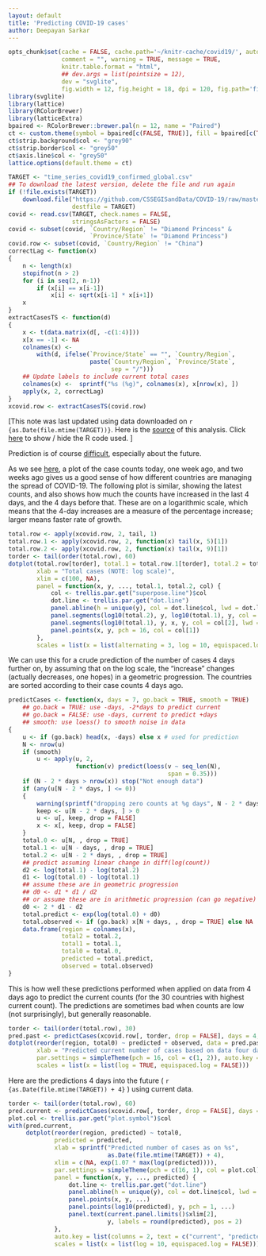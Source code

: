 ```yaml
---
layout: default
title: 'Predicting COVID-19 cases'
author: Deepayan Sarkar
---
```




```r
opts_chunk$set(cache = FALSE, cache.path='~/knitr-cache/covid19/', autodep = TRUE,
               comment = "", warning = TRUE, message = TRUE,
               knitr.table.format = "html",
			   ## dev.args = list(pointsize = 12),
               dev = "svglite",
               fig.width = 12, fig.height = 18, dpi = 120, fig.path='figures/prediction-')
library(svglite)
library(lattice)
library(RColorBrewer)
library(latticeExtra)
bpaired <- RColorBrewer::brewer.pal(n = 12, name = "Paired")
ct <- custom.theme(symbol = bpaired[c(FALSE, TRUE)], fill = bpaired[c(TRUE, FALSE)])
ct$strip.background$col <- "grey90"
ct$strip.border$col <- "grey50"
ct$axis.line$col <- "grey50"
lattice.options(default.theme = ct)
```

```r
TARGET <- "time_series_covid19_confirmed_global.csv"
## To download the latest version, delete the file and run again
if (!file.exists(TARGET))
    download.file("https://github.com/CSSEGISandData/COVID-19/raw/master/csse_covid_19_data/csse_covid_19_time_series/time_series_covid19_confirmed_global.csv",
                  destfile = TARGET)
covid <- read.csv(TARGET, check.names = FALSE,
                  stringsAsFactors = FALSE)
covid <- subset(covid, `Country/Region` != "Diamond Princess" &
                       `Province/State` != "Diamond Princess")
covid.row <- subset(covid, `Country/Region` != "China")
correctLag <- function(x)
{
    n <- length(x)
    stopifnot(n > 2)
    for (i in seq(2, n-1))
        if (x[i] == x[i-1])
            x[i] <- sqrt(x[i-1] * x[i+1])
    x
}
extractCasesTS <- function(d)
{
    x <- t(data.matrix(d[, -c(1:4)]))
    x[x == -1] <- NA
    colnames(x) <-
        with(d, ifelse(`Province/State` == "", `Country/Region`,
                       paste(`Country/Region`, `Province/State`,
                             sep = "/")))
    ## Update labels to include current total cases
    colnames(x) <-  sprintf("%s (%g)", colnames(x), x[nrow(x), ])
    apply(x, 2, correctLag)
}
xcovid.row <- extractCasesTS(covid.row)
```


[This note was last updated using data downloaded on 
`r {as.Date(file.mtime(TARGET))}`. Here is the
[source](prediction.rmd) of this analysis. Click <a href="#"
data-toggle="collapse" data-target="div.sourceCode"
aria-expanded="true">here</a> to show / hide the R code used. ]


Prediction is of course
[difficult](https://quoteinvestigator.com/2013/10/20/no-predict/),
especially about the future.

As we see [here](doubling.html), a plot of the case counts today, one
week ago, and two weeks ago gives us a good sense of how different
countries are managing the spread of COVID-19. The following plot is
similar, showing the latest counts, and also shows how much the counts
have increased in the last 4 days, and the 4 days before that. These
are on a logarithmic scale, which means that the 4-day increases are a
measure of the percentage increase; larger means faster rate of
growth.


```r
total.row <- apply(xcovid.row, 2, tail, 1)
total.row.1 <- apply(xcovid.row, 2, function(x) tail(x, 5)[1])
total.row.2 <- apply(xcovid.row, 2, function(x) tail(x, 9)[1])
torder <- tail(order(total.row), 60)
dotplot(total.row[torder], total.1 = total.row.1[torder], total.2 = total.row.2[torder],
        xlab = "Total cases (NOTE: log scale)",
        xlim = c(100, NA),
        panel = function(x, y, ..., total.1, total.2, col) {
            col <- trellis.par.get("superpose.line")$col
            dot.line <- trellis.par.get("dot.line")
            panel.abline(h = unique(y), col = dot.line$col, lwd = dot.line$lwd)
            panel.segments(log10(total.2), y, log10(total.1), y, col = col[3], lwd = 2)
            panel.segments(log10(total.1), y, x, y, col = col[2], lwd = 3)
            panel.points(x, y, pch = 16, col = col[1])
        },
        scales = list(x = list(alternating = 3, log = 10, equispaced.log = FALSE)))
```

We can use this for a crude prediction of the number of cases 4 days
further on, by assuming that on the log scale, the "increase" changes
(actually decreases, one hopes) in a geometric progression. The
countries are sorted according to their case counts 4 days ago. 


```r
predictCases <- function(x, days = 7, go.back = TRUE, smooth = TRUE)
    ## go.back = TRUE: use -days, -2*days to predict current
    ## go.back = FALSE: use -days, current to predict +days
    ## smooth: use loess() to smooth noise in data 
{
    u <- if (go.back) head(x, -days) else x # used for prediction
    N <- nrow(u)
    if (smooth)
        u <- apply(u, 2,
                   function(v) predict(loess(v ~ seq_len(N),
                                             span = 0.35)))
    if (N - 2 * days > nrow(x)) stop("Not enough data")
    if (any(u[N - 2 * days, ] <= 0))
    {
        warning(sprintf("dropping zero counts at %g days", N - 2 * days))
        keep <- u[N - 2 * days, ] > 0
        u <- u[, keep, drop = FALSE]
        x <- x[, keep, drop = FALSE]
    }
    total.0 <- u[N, , drop = TRUE]
    total.1 <- u[N - days, , drop = TRUE]
    total.2 <- u[N - 2 * days, , drop = TRUE]
    ## predict assuming linear change in diff(log(count))
    d2 <- log(total.1) - log(total.2)
    d1 <- log(total.0) - log(total.1)
    ## assume these are in geometric progression
    ## d0 <- d1 * d1 / d2
    ## or assume these are in arithmetic progression (can go negative)
    d0 <- 2 * d1 - d2
    total.predict <- exp(log(total.0) + d0)
    total.observed <- if (go.back) x[N + days, , drop = TRUE] else NA
    data.frame(region = colnames(x),
               total2 = total.2,
               total1 = total.1,
               total0 = total.0,
               predicted = total.predict,
               observed = total.observed)
}
```

This is how well these predictions performed when applied on data from
4 days ago to predict the current counts (for the 30 countries with
highest current count). The predictions are sometimes bad when counts
are low (not surprisingly), but generally reasonable.


```r
torder <- tail(order(total.row), 30)
pred.past <- predictCases(xcovid.row[, torder, drop = FALSE], days = 4, go.back = TRUE)
dotplot(reorder(region, total0) ~ predicted + observed, data = pred.past,
        xlab = "Predicted current number of cases based on data four days ago",
        par.settings = simpleTheme(pch = 16, col = c(1, 2)), auto.key = list(columns = 2),
        scales = list(x = list(log = TRUE, equispaced.log = FALSE)))
```

Here are the predictions 4 days into the future (
`r {as.Date(file.mtime(TARGET)) + 4}`
) using current data.

```r
torder <- tail(order(total.row), 60)
pred.current <- predictCases(xcovid.row[, torder, drop = FALSE], days = 4, go.back = FALSE)
plot.col <- trellis.par.get("plot.symbol")$col
with(pred.current,
     dotplot(reorder(region, predicted) ~ total0,
             predicted = predicted,
             xlab = sprintf("Predicted number of cases as on %s",
                            as.Date(file.mtime(TARGET)) + 4),
             xlim = c(NA, exp(1.07 * max(log(predicted)))),
             par.settings = simpleTheme(pch = c(16, 1), col = plot.col), 
             panel = function(x, y, ..., predicted) {
                 dot.line <- trellis.par.get("dot.line")
                 panel.abline(h = unique(y), col = dot.line$col, lwd = dot.line$lwd)
                 panel.points(x, y, ...)
                 panel.points(log10(predicted), y, pch = 1, ...)
                 panel.text(current.panel.limits()$xlim[2],
                            y, labels = round(predicted), pos = 2)
             },
             auto.key = list(columns = 2, text = c("current", "predicted")),
             scales = list(x = list(log = 10, equispaced.log = FALSE))))
```



<!--  

## Prediction using doubling time

[TODO]

A slightly more sophisticated method could be to predict the [doubling
time](doubling.html), and use it to predict growth. Although the
initial growth is often erratic, most countries seem to be settling
down into a pattern of linear growth of the doubling time. If we
assume that doubling time will continue to grow linearly, that gives
us a predicted doubling time every day into the future, and that can
be turned into a predicted number of cases (or new cases, etc.).

```r
DAYS.USED <- 5
```

We use a naive method to estimate how the doubling time will change
linearly: we look at the change in doubling time over the last 
`r {DAYS.USED}` days, and use the minimum and maximum as possible
limits.



```Rcpp
#include <Rcpp.h>

using namespace Rcpp;

double interpolate_value(NumericVector x, double thalf)
{
    int lo, hi;
    // should be error if thalf < 0; but just return 0
    if (thalf < 0) return 0.0;
    lo = (int) thalf;
    hi = lo + 1;
    return x[lo] * (hi-thalf) + x[hi] * (thalf-lo);
}


// [[Rcpp::export]]
NumericVector extend_linear_doubling(NumericVector x, int nnew,
				     double dcurrent, double dchange)
{
    int j, n = x.size();
    double thalf;
    NumericVector ex(n + nnew);
    for (int j = 0; j < n; j++) {
		ex[j] = x[j];
    }
    for (int j = n; j < n + nnew; j++) {
		dcurrent += dchange;
		thalf = j - dcurrent;
		ex[j] = 2 * interpolate_value(ex, thalf);
    }
    return ex;
}
```





```r
tdouble <- function(n, x, min = 50)
{
    if (x[n] < min) return (NA_real_)
    x <- head(x, n)
    x <- c(0, x[x > 0])
    i <- seq_along(x)
    f <- approxfun(x, i)
    diff(f(max(x) * c(0.5, 1)))
}
doubling.last <- function(x, min = 50, days = DAYS.USED)
{
    sapply(rev(seq(length(x), by = -1, length.out = days)),
           tdouble, x = x, min = min)
}
panel.predict <-
    function(x, y, drop.days = 0, pred.days = DAYS.USED, new.days = 20,
             cumulative = TRUE, fill = "grey50", alpha = 0.5,
             prepanel = FALSE)
        ## daily new cases (diff) if cumulative = FALSE
{
    if (drop.days > 0)
    {
        x <- head(x, -drop.days)
        y <- head(y, -drop.days)
    }
    N <- length(x)
    dt <- doubling.last(y, min = 50, days = pred.days)
    drange <- range(diff(dt))
    ## prediction for lower and upper end: next 'new.days' days
    y.lower <-
        tail(extend_linear_doubling(y, new.days, dt[length(dt)], max(0, drange[1])),
             new.days + 1)
    y.upper <-
        tail(extend_linear_doubling(y, new.days, dt[length(dt)], drange[2]),
             new.days + 1)
    x.new <- seq(x[N], by = 1, length.out = new.days + 1)
    ## str(list(N = N, ystart = y[N], x = x.new, yl = y.lower, yu = y.upper))
    if (prepanel)
    {
        if (cumulative) list(xlim = range(x) + c(0, new.days),
                             ylim = c(NA, max(y.lower, y.upper)))
        else list(xlim = range(x) + c(0, new.days),
                  ylim = c(NA, max(diff(y.lower), diff(y.upper))))
    }
    else
    {
        if (cumulative)
            panel.polygon(c(x.new, rev(x.new)), c(y.lower, rev(y.upper)),
                          col = fill, alpha = alpha, border = "transparent")
        else
            panel.polygon(x.new[-1], diff(y.lower), rev(x.new[-1]), rev(diff(y.upper)),
                          col = fill, alpha = alpha, border = "transparent")
    }
}
my.prepanel <- function(x, y, ..., new.days, cumulative = TRUE)
{
    panel.predict(x, y, ...,
                  new.days = new.days,
                  cumulative = cumulative, prepanel = TRUE)
}
my.panel <- function(x, y, ..., new.days, cumulative)
{
    panel.predict(x, y, ...,
                  new.days = new.days,
                  cumulative = cumulative, alpha = 0.5)
    if (cumulative)
        panel.xyplot(x, y, ..., type = "l")
    else
        panel.xyplot(x[-1], diff(y), ..., type = "o", pch = ".", cex = 3)
}
```




```r
N <- nrow(xcovid.row)
regions <- # at least 1000 cases
    names(which(sort(xcovid.row[N, ], decreasing=TRUE) > 9999))
t <- seq(as.Date("2020-01-22"), by = 1, length.out = N)
d.regions <- data.frame(time = t,
                        cases = as.vector(xcovid.row[, regions]),
                        region = gl(length(regions), N, labels = regions))
xyplot(cases ~ time | region, data = d.regions, 
       new.days = 10, cumulative = TRUE, as.table = TRUE,
       drop.days = DAYS.USED, pred.days = DAYS.USED,
       scales = list(y = "free"),
       prepanel = my.prepanel, panel = my.panel)
```



-->
